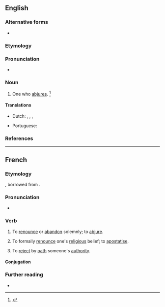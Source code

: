 ==English==

===Alternative forms===
* {{l|en|abjuror}}

===Etymology===
{{suffix|abjure|er|id2=agent noun|lang=en}}

===Pronunciation===
* {{a|US}} {{IPA|/æbˈd͡ʒʊɹ.ɚ/|lang=en}}

===Noun===
{{en-noun}}

# One who [[abjure]]s. {{defdate|late 18th century}}<ref name=SOED>{{R:SOED5|page=5}}</ref>

====Translations====
{{trans-top|one who abjures}}
* Dutch: {{t|nl|afzweerder|m}}, {{t|nl|verzaker|m}}, {{t|nl|herroeper}},
{{trans-mid}}
* Portuguese: {{t|pt|abjurador|m}}
{{trans-bottom}}

===References===
<references/>

----

==French==

===Etymology===
{{prefix|ab|jurer|lang=fr}}, borrowed from {{etyl|la|fr}} {{m|la|abiurare}}.

===Pronunciation===
* {{audio|Fr-abjurer.ogg|Audio|lang=fr}}

===Verb===
{{fr-verb}}

# {{lb|fr|ambitransitive|very|formal}} To [[renounce]] or [[abandon]] solemnly; to [[abjure]].
# {{lb|fr|ambitransitive|religion}} To formally [[renounce]] one's [[religious]] belief; to [[apostatise]].
# {{lb|fr|obsolete}} To [[reject]] by [[oath]] someone's [[authority]].

====Conjugation====
{{fr-conj-auto}}

===Further reading===
* {{R:TLFi}}